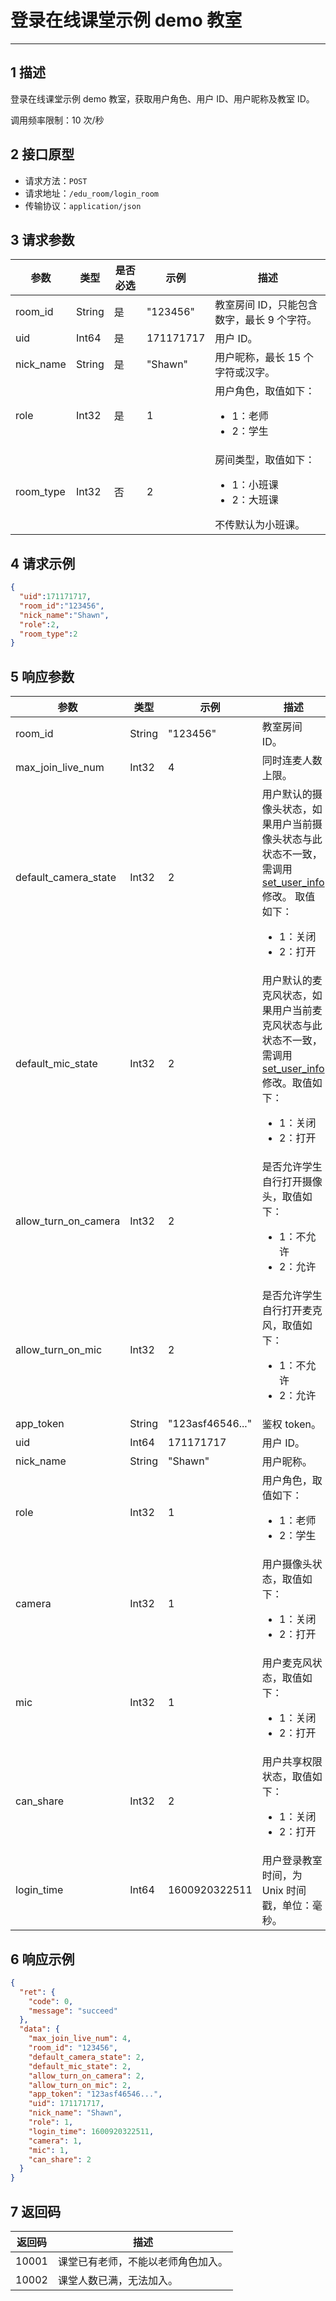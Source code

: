 <style>
table th:nth-of-type(1) { min-width: 120px; width: 15%; }
table th:nth-of-type(2) { min-width: 120px; width: 15%; }
table th:nth-of-type(3) { min-width: 120px; width: 15%; }
table th:nth-of-type(4) { min-width: 120px; width: 15%; }
table th:nth-of-type(5) { min-width: 120px; width: 40%; }
table {width: 100%;}
</style>


# 登录在线课堂示例 demo 教室

---
## 1 描述

登录在线课堂示例 demo 教室，获取用户角色、用户 ID、用户昵称及教室 ID。

调用频率限制：10 次/秒



## 2 接口原型

* 请求方法：`POST`
* 请求地址：`/edu_room/login_room`
* 传输协议：`application/json`



## 3 请求参数

| 参数      | 类型   | 是否必选 | 示例      | 描述                      |
| --------- | ------ | -------- | --------- | ------------------------- |
| room_id   | String | 是       | "123456"  | 教室房间 ID，只能包含数字，最长 9 个字符。                |
| uid       | Int64  | 是       | 171171717 | 用户 ID。                    |
| nick_name | String | 是       | "Shawn"   | 用户昵称，最长 15 个字符或汉字。                  |
| role      | Int32  | 是       | 1         | 用户角色，取值如下： <ul><li>1：老师</li><li>2：学生</li></ul> |
| room_type | Int32  | 否	| 2	    | 房间类型，取值如下：<ul><li>1：小班课</li><li>2：大班课</li></ul>  不传默认为小班课。 |		



## 4 请求示例

```json
{
  "uid":171171717,
  "room_id":"123456",
  "nick_name":"Shawn",
  "role":2,
  "room_type":2
}
```



## 5 响应参数

| 参数                 | 类型   | 示例          | 描述                                          |
| -------------------- | ------ | ------------- | --------------------------------------------- |
| room_id              | String | "123456"      | 教室房间 ID。                                    |
| max_join_live_num    | Int32  | 4             | 同时连麦人数上限。                              |
| default_camera_state | Int32  | 2             | 用户默认的摄像头状态，如果用户当前摄像头状态与此状态不一致，需调用 [set_user_info](#6363) 修改。 取值如下：<ul><li>1：关闭</li><li>2：打开</li></ul>     |
| default_mic_state    | Int32  | 2             | 用户默认的麦克风状态，如果用户当前麦克风状态与此状态不一致，需调用 [set_user_info](#6363) 修改。取值如下：<ul><li>1：关闭</li><li>2：打开</li></ul>    |
| allow_turn_on_camera | Int32  | 2             | 是否允许学生自行打开摄像头，取值如下：<ul><li>1：不允许</li><li>2：允许</li></ul> |
| allow_turn_on_mic    | Int32  | 2             | 是否允许学生自行打开麦克风，取值如下：<ul><li>1：不允许</li><li>2：允许</li></ul> |
| app_token    | String  | "123asf46546..."             | 鉴权 token。 |
| uid                  | Int64  | 171171717     | 用户 ID。                                       |
| nick_name            | String | "Shawn"       | 用户昵称。                                      |
| role                 | Int32  | 1             | 用户角色，取值如下：<ul><li>1：老师</li><li>2：学生</li></ul>             |
| camera               | Int32  | 1             | 用户摄像头状态，取值如下：<ul><li>1：关闭</li><li>2：打开</li></ul>          |
| mic                  | Int32  | 1             | 用户麦克风状态，取值如下：<ul><li>1：关闭</li><li>2：打开</li></ul>     |
| can_share            | Int32  | 2             | 用户共享权限状态，取值如下：<ul><li>1：关闭</li><li>2：打开</li></ul>           |
| login_time           | Int64  | 1600920322511 | 用户登录教室时间，为 Unix 时间戳，单位：毫秒。                         |



## 6 响应示例

```json
{
  "ret": {
    "code": 0,
    "message": "succeed"
  },
  "data": {
    "max_join_live_num": 4,
    "room_id": "123456",
    "default_camera_state": 2,
    "default_mic_state": 2,
    "allow_turn_on_camera": 2,
    "allow_turn_on_mic": 2,
    "app_token": "123asf46546...",
    "uid": 171171717,
    "nick_name": "Shawn",
    "role": 1,
    "login_time": 1600920322511,
    "camera": 1,
    "mic": 1,
    "can_share": 2
  }
}
```



## 7 返回码

| 返回码 | 描述                   |
| ------ | ---------------------- |
| 10001  | 课堂已有老师，不能以老师角色加入。 |
| 10002  | 课堂人数已满，无法加入。 |

